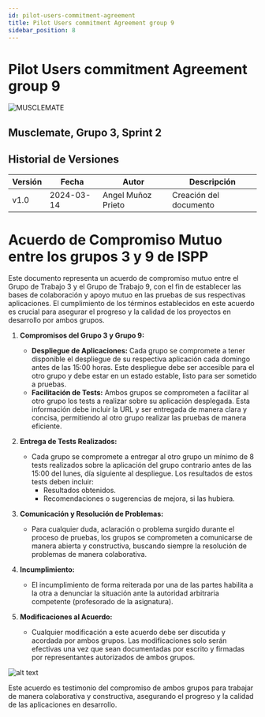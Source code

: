 ```yaml
---
id: pilot-users-commitment-agreement
title: Pilot Users commitment Agreement group 9
sidebar_position: 8
---
```


# Pilot Users commitment Agreement group 9
![MUSCLEMATE](logo.png)

## Musclemate, Grupo 3, Sprint 2
##  Historial de Versiones

| Versión | Fecha       | Autor      | Descripción                            |
|---------|-------------|------------|----------------------------------------|
| v1.0    | 2024-03-14  | Angel Muñoz Prieto| Creación del documento                 |

# Acuerdo de Compromiso Mutuo entre los grupos 3 y 9 de ISPP

Este documento representa un acuerdo de compromiso mutuo entre el Grupo de Trabajo 3 y el Grupo de Trabajo 9, con el fin de establecer las bases de colaboración y apoyo mutuo en las pruebas de sus respectivas aplicaciones. El cumplimiento de los términos establecidos en este acuerdo es crucial para asegurar el progreso y la calidad de los proyectos en desarrollo por ambos grupos.

1. **Compromisos del Grupo 3 y Grupo 9:**
   - **Despliegue de Aplicaciones:** Cada grupo se compromete a tener disponible el despliegue de su respectiva aplicación cada domingo antes de las 15:00 horas. Este despliegue debe ser accesible para el otro grupo y debe estar en un estado estable, listo para ser sometido a pruebas.
   - **Facilitación de Tests:** Ambos grupos se comprometen a facilitar al otro grupo los tests a realizar sobre su aplicación desplegada. Esta información debe incluir la URL y ser entregada de manera clara y concisa, permitiendo al otro grupo realizar las pruebas de manera eficiente.

2. **Entrega de Tests Realizados:**
   - Cada grupo se compromete a entregar al otro grupo un mínimo de 8 tests realizados sobre la aplicación del grupo contrario antes de las 15:00 del lunes, día siguiente al despliegue. Los resultados de estos tests deben incluir:
     - Resultados obtenidos.
     - Recomendaciones o sugerencias de mejora, si las hubiera.

3. **Comunicación y Resolución de Problemas:**
   - Para cualquier duda, aclaración o problema surgido durante el proceso de pruebas, los grupos se comprometen a comunicarse de manera abierta y constructiva, buscando siempre la resolución de problemas de manera colaborativa.

4. **Incumplimiento:**
   - El incumplimiento de forma reiterada por una de las partes habilita a la otra a denunciar la situación ante la autoridad arbitraria competente (profesorado de la asignatura).

5. **Modificaciones al Acuerdo:**
   - Cualquier modificación a este acuerdo debe ser discutida y acordada por ambos grupos. Las modificaciones solo serán efectivas una vez que sean documentadas por escrito y firmadas por representantes autorizados de ambos grupos.


![alt text](image.png)

Este acuerdo es testimonio del compromiso de ambos grupos para trabajar de
manera colaborativa y constructiva, asegurando el progreso y la calidad de las
aplicaciones en desarrollo.